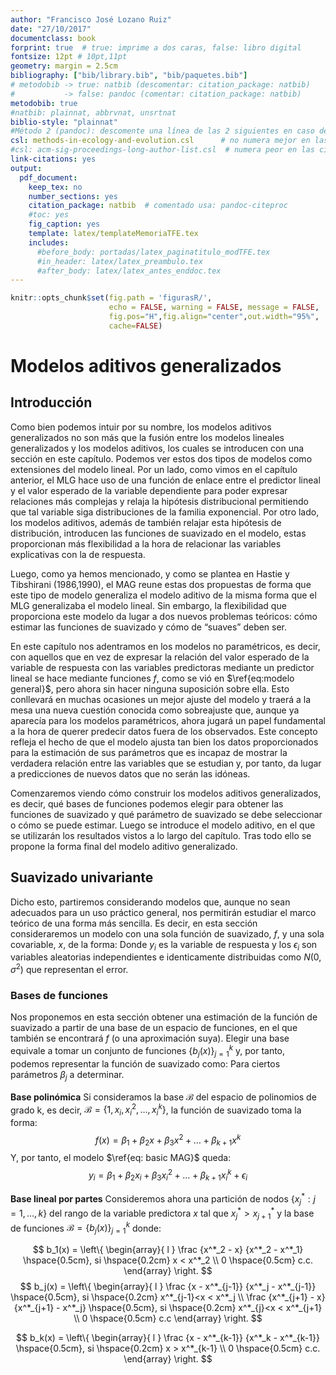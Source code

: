 ```yaml
---
author: "Francisco José Lozano Ruiz"
date: "27/10/2017"
documentclass: book
forprint: true  # true: imprime a dos caras, false: libro digital
fontsize: 12pt # 10pt,11pt
geometry: margin = 2.5cm 
bibliography: ["bib/library.bib", "bib/paquetes.bib"]
# metodobib -> true: natbib (descomentar: citation_package: natbib) 
#           -> false: pandoc (comentar: citation_package: natbib)
metodobib: true
#natbib: plainnat, abbrvnat, unsrtnat
biblio-style: "plainnat"
#Método 2 (pandoc): descomente una línea de las 2 siguientes en caso de usarlo
csl: methods-in-ecology-and-evolution.csl      # no numera mejor en las citas
#csl: acm-sig-proceedings-long-author-list.csl  # numera peor en las citas
link-citations: yes
output: 
  pdf_document:
    keep_tex: no
    number_sections: yes
    citation_package: natbib  # comentado usa: pandoc-citeproc
    #toc: yes
    fig_caption: yes
    template: latex/templateMemoriaTFE.tex
    includes:
      #before_body: portadas/latex_paginatitulo_modTFE.tex
      #in_header: latex/latex_preambulo.tex
      #after_body: latex/latex_antes_enddoc.tex
---
```




```r
knitr::opts_chunk$set(fig.path = 'figurasR/',
                      echo = FALSE, warning = FALSE, message = FALSE,
                      fig.pos="H",fig.align="center",out.width="95%",
                      cache=FALSE)

```


<!-- \setcounter{chapter}{2} -->
<!-- \setcounter{chapter}{2} escribir 2 para capítulo 3  -->
<!-- \pagenumbering{arabic} -->

\ifdefined\ifprincipal
\else
\setlength{\parindent}{1em}
\pagestyle{fancy}
\setcounter{tocdepth}{4}
\tableofcontents
<!-- \nocite{*} -->
\fi

\ifdefined\ifdoblecara
\fancyhead{}{}
\fancyhead[LE,RO]{\scriptsize\rightmark}
\fancyfoot[LO,RE]{\scriptsize\slshape \leftmark}
\fancyfoot[C]{}
\fancyfoot[LE,RO]{\footnotesize\thepage}
\else
\fancyhead{}{}
\fancyhead[RO]{\scriptsize\rightmark}
\fancyfoot[LO]{\scriptsize\slshape \leftmark}
\fancyfoot[C]{}
\fancyfoot[RO]{\footnotesize\thepage}
\fi
\renewcommand{\headrulewidth}{0.4pt}
\renewcommand{\footrulewidth}{0.4pt}

\theoremstyle{remark}
\newtheorem{observación}{Observación}[section]
\theoremstyle{definition}
\newtheorem{definición}{Definición}[section]
\theoremstyle{definición}
\newtheorem{proposición}{Proposición}[section]
\theoremstyle{remark}
\newtheorem{ejemplo}{Ejemplo}[section]

# Modelos aditivos generalizados

## Introducción

Como bien podemos intuir por su nombre, los modelos aditivos generalizados no son más que la fusión entre los modelos lineales generalizados y los modelos aditivos, los cuales se introducen con una sección en este capítulo. Podemos ver estos dos tipos de modelos como extensiones del modelo lineal. Por un lado, como vimos en el capítulo anterior, el MLG hace uso de una función de enlace entre el predictor lineal y el valor esperado de la variable dependiente para poder expresar relaciones más complejas y relaja la hipótesis distribucional permitiendo que tal variable siga distribuciones de la familia exponencial. Por otro lado, los modelos aditivos, además de también relajar esta hipótesis de distribución, introducen las funciones de suavizado en el modelo, estas proporcionan más flexibilidad a la hora de relacionar las variables explicativas con la de respuesta.

Luego, como ya hemos mencionado, y como se plantea en Hastie y Tibshirani (1986,1990), el MAG reune estas dos propuestas de forma que este tipo de modelo generaliza el modelo aditivo de la misma forma que el MLG generalizaba el modelo lineal. Sin embargo, la flexibilidad que proporciona este modelo da lugar a dos nuevos problemas teóricos: cómo estimar las funciones de suavizado y cómo de "suaves" deben ser. 

En este capítulo nos adentramos en los modelos no paramétricos, es decir, con aquellos que en vez de expresar la relación del valor esperado de la variable de respuesta con las variables predictoras mediante un predictor lineal se hace mediante funciones $f$, como se vió en $\ref{eq:modelo general}$, pero ahora sin hacer ninguna suposición sobre ella. Esto conllevará en muchas ocasiones un mejor ajuste del modelo y traerá a la mesa una nueva cuestión conocida como sobreajuste que, aunque ya aparecía para los modelos paramétricos, ahora jugará un papel fundamental a la hora de querer predecir datos fuera de los observados. Este concepto refleja el hecho de que el modelo ajusta tan bien los datos proporcionados para la estimación de sus parámetros que es incapaz de mostrar la verdadera relación entre las variables que se estudian y, por tanto, da lugar a predicciones de nuevos datos que no serán las idóneas.

Comenzaremos viendo cómo construir los modelos aditivos generalizados, es decir, qué bases de funciones podemos elegir para obtener las funciones de suavizado y qué parámetro de suavizado se debe seleccionar o cómo se puede estimar. Luego se introduce el modelo aditivo, en el que se utilizarán los resultados vistos a lo largo del capítulo. Tras todo ello se propone la forma final del modelo aditivo generalizado.


\begin{definición}[Estructura básica del modelo aditivo generalizado]
$$
\mu = \begin{pmatrix} \mu_1 \\ \vdots \\ \mu_n \end{pmatrix} = 
\begin{pmatrix} E[Y_1] \\ \vdots \\ E[Y_n] \end{pmatrix} = E[Y]
$$
\begin{equation}
g(\mu_i) = A_i\theta + f_1(x_{1i} + f_2(x_{2i}) + f_3(x_{3i},x_{4i}) + \dots  \hspace{0.5cm}, 
\forall i =1,\dots,n
\label{eq:MAG}
\end{equation}
Donde:
\begin{itemize}
  \item $Y_i$ es la variable de respuesta y sigue una distribución de la familia exponencial de media $\mu_i$ y parámetro de escalado $\phi$. A partir de ahora esto lo denotaremos por: $Y_i \backsim EF(\mu_i,\phi)$.
  \item $A_i$ es la fila i-ésima de la matriz del modelo para aquellas componentes del modelo que son estrictamente paramétricas.
  \item $\theta$ es el correspondiente vector de parámetro, que antes denotábamos por $\beta$, para las variables predictoras mencionadas en el anterior punto.
  \item Las $f_i$ son las funciones de suavizado para las covariables $x_k$.
\end{itemize}
\end{definición}


## Suavizado univariante

Dicho esto, partiremos considerando modelos que, aunque no sean adecuados para un uso práctico general, nos permitirán estudiar el marco teórico de una forma más sencilla. Es decir, en esta sección consideraremos un modelo con una sola función de suavizado, $f$, y una sola covariable, $x$, de la forma: 
\begin{equation}
y_i = f(x_i) + \epsilon_i
\label{eq: basic MAG}
\end{equation}
Donde $y_i$ es la variable de respuesta y los $\epsilon_i$ son variables aleatorias independientes e identicamente distribuidas como $N(0,\sigma^2)$ que representan el error.


### Bases de funciones

Nos proponemos en esta sección obtener una estimación de la función de suavizado a partir de una base de un espacio de funciones, en el que también se encontrará $f$ (o una aproximación suya). Elegir una base equivale a tomar un conjunto de funciones $\{b_j(x)\}_{j=1}^k$ y, por tanto, podemos representar la función de suavizado como:
\begin{equation}
f(x) = \sum_{j=1}^k b_j(x)\beta_j
\label{eq:base funcion suavizado}
\end{equation}
Para ciertos parámetros $\beta_j$ a determinar.

**Base polinómica** \newline
Si consideramos la base $\mathcal{B}$ del espacio de polinomios de grado k, es decir, $\mathcal{B} = \{1, x_i, x_i^2, \dots, x_i^k \}$, la función de suavizado toma la forma: 
$$
f(x) = \beta_1 + \beta_2 x + \beta_3 x^2 + \dots + \beta_{k+1} x^k
$$
Y, por tanto, el modelo $\ref{eq: basic MAG}$ queda:
$$
y_i = \beta_1 + \beta_2 x_i + \beta_3 x_i^2 + \dots + \beta_{k+1} x_i^k + \epsilon_i
$$

\begin{observación}[Problema de la base polinómica]
Como indica Wood, 2017, p.162, por el teorema de Taylor, la base polinomial nos será útil cuando nuestro interés sea el de estudiar las propiedades de la función de suavizado en el entorno de un punto concreto, pero nos encontramos con problemas cuando queremos hacerlo en todo el dominio de $f$.

El principal problema se debe a que la interpolación de los datos puede resultar en una función muy oscilante o que no ajuste bien la indormación, dependiendo del valor de k. Esto se puede solucionar de cierta manera con el siguiente tipo de base de funciones.
\end{observación}

**Base lineal por partes** \newline
Consideremos ahora una partición de nodos $\{x^*_j : j = 1,\dots,k \}$ del rango de la variable predictora $x$ tal que $x^*_j > x^*_{j+1}$ y la base de funciones $\mathcal{B} = \{b_j(x)\}_{j=1}^k$ donde:


$$
b_1(x) = \left\{
\begin{array}{ l }
\frac {x^*_2 - x} {x^*_2 - x^*_1} \hspace{0.5cm}, si \hspace{0.2cm} x < x^*_2  \\
0 \hspace{0.5cm} c.c.
\end{array}
\right. 
$$
$$
b_j(x) = \left\{
\begin{array}{ l }
\frac {x - x^*_{j-1}} {x^*_j - x^*_{j-1}} \hspace{0.5cm}, si \hspace{0.2cm} x^*_{j-1}<x < x^*_j  \\
\frac {x^*_{j+1} - x} {x^*_{j+1} - x^*_j} \hspace{0.5cm}, si \hspace{0.2cm} x^*_{j}<x < x^*_{j+1} \\
0 \hspace{0.5cm} c.c
\end{array}
\right.
$$

$$
b_k(x) = \left\{
\begin{array}{ l }
\frac {x - x^*_{k-1}} {x^*_k - x^*_{k-1}} \hspace{0.5cm}, si \hspace{0.2cm} x > x^*_{k-1}  \\
0 \hspace{0.5cm} c.c.
\end{array}
\right. 
$$

\begin{ejemplo}
Supongamos que el rango de $x$ es de 0 a 5 y consideremos 6 nodos: $\{0,1,2,3,4,5\}$, entonces podemos representar las funciones $b_0(x)$, $b_2(x)$ y $b_5(x)$ como:
```r
b1 <- function(x) {
  ifelse(x < 1, 1-x, 0)
}

b2 <- function(x) {
  ifelse(1< x & x < 2, x-1, ifelse(2<x & x<3,3-x,0))
}

b5 <- function(x){
  ifelse(x > 4, x-4, 0)
}

x <- seq(0, 5, length.out = 100)
y1 <- b1(x)
y2 <- b2(x)
y5 <- b5(x)

par(mfrow = c(1, 3))

plot(x, y1, type = "l", col = "blue", main = "Función básica b1(x)")
abline(v = 0, lty = 2, col = "green")
points(0, 0, col = "red", pch = 16)
text(0, 0, "x0", pos = 3)
plot(x, y2, type = "l", col = "blue", main = "Función básica b2(x)")
abline(v = 2, lty = 2, col = "green")
points(2, 0, col = "red", pch = 16)
text(2, 0, "x2", pos = 3)
plot(x, y5, type = "l", col = "blue", main = "Función básica b5(x)")
abline(v = 5, lty = 2, col = "green")
points(5, 0, col = "red", pch = 16)
text(5, 0, "x5", pos = 3)

```
\end{ejemplo}